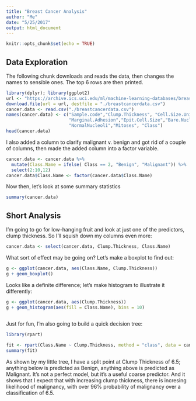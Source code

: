 ```yaml
---
title: "Breast Cancer Analysis"
author: "Me"
date: "5/25/2017"
output: html_document
---
```


```r
knitr::opts_chunk$set(echo = TRUE)
```

## Data Exploration

The following chunk downloads and reads the data, then changes the names to sensible ones. The top 6 rows are then printed. 

```r
library(dplyr); library(ggplot2)
url <- "https://archive.ics.uci.edu/ml/machine-learning-databases/breast-cancer-wisconsin/breast-cancer-wisconsin.data"
download.file(url = url, destfile = "./breastcancerdata.csv")
cancer.data <- read.csv("./breastcancerdata.csv")
names(cancer.data) <- c("Sample.code","Clump.Thickness", "Cell.Size.Unif","Cell.Shape.Unif",
                        "Marginal.Adhesion","Epit.Cell.Size","Bare.Nuclei","BlandChrom",
                        "NormalNucleoli","Mitoses", "Class")
head(cancer.data)

```

I also added a column to clarify malignant v. benign and got rid of a couple of columns, then made the added column into a factor variable. 

```r

cancer.data <- cancer.data %>% 
  mutate(Class.Name = ifelse( Class == 2, "Benign", "Malignant")) %>%
  select(2:10,12)
cancer.data$Class.Name <- factor(cancer.data$Class.Name)

```

Now then, let's look at some summary statistics

```r

summary(cancer.data)

```

## Short Analysis

I'm going to go for low-hanging fruit and look at just one of the predictors, clump thickness. So I'll squish down my columns even more:

```r

cancer.data <- select(cancer.data, Clump.Thickness, Class.Name)

```

What sort of effect may be going on? Let's make a boxplot to find out:

```r

g <- ggplot(cancer.data, aes(Class.Name, Clump.Thickness))
g + geom_boxplot()

```

Looks like a definite difference; let's make histogram to illustrate it differently:

```r

g <- ggplot(cancer.data, aes(Clump.Thickness))
g + geom_histogram(aes(fill = Class.Name), bins = 10) 
            

```

Just for fun, I'm also going to build a quick decision tree:

```r

library(rpart)

fit <- rpart(Class.Name ~ Clump.Thickness, method = "class", data = cancer.data)
summary(fit)

```

As shown by my little tree, I have a split point at Clump Thickness of 6.5; anything below is predicted as Benign, anything above is predicted as Malignant. It's not a perfect model, but it's a useful coarse predictor. And it shows that I expect that with increasing clump thickness, there is incresing likelihood of malignancy, with over 96% probability of malignancy over a classification of 6.5. 